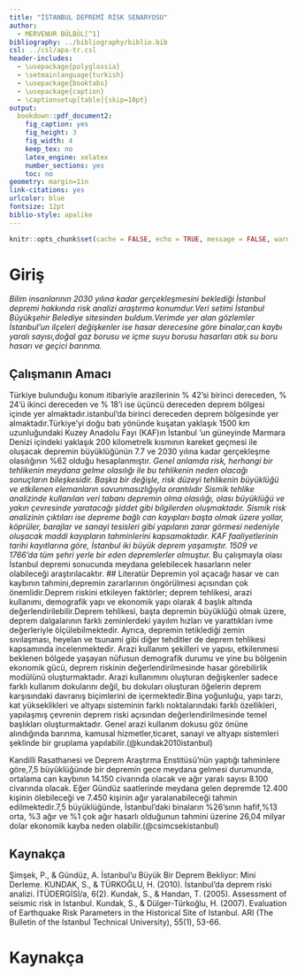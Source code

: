 ```yaml
---
title: "İSTANBUL DEPREMİ RİSK SENARYOSU"
author: 
  - MERVENUR BÜLBÜL[^1]
bibliography: ../bibliography/biblio.bib
csl: ../csl/apa-tr.csl
header-includes:
  - \usepackage{polyglossia}
  - \setmainlanguage{turkish}
  - \usepackage{booktabs}
  - \usepackage{caption} 
  - \captionsetup[table]{skip=10pt}
output:
  bookdown::pdf_document2:
    fig_caption: yes
    fig_height: 3
    fig_width: 4
    keep_tex: no
    latex_engine: xelatex
    number_sections: yes
    toc: no
geometry: margin=1in
link-citations: yes
urlcolor: blue
fontsize: 12pt
biblio-style: apalike
---
```

```r
knitr::opts_chunk$set(cache = FALSE, echo = TRUE, message = FALSE, warning = FALSE)
```

<!-- ======================================================================= -->
<!-- ============================== NOTLAR ================================= -->
<!-- ======================================================================= -->
[^1]: 19080207, [Github Repo](https://github.com/mervebulbul1/19080207/tree/main/AraSinav)



# Giriş

*Bilim insanlarının 2030 yılına kadar gerçekleşmesini beklediği İstanbul depremi hakkında risk analizi araştırma konumdur.Veri setimi İstanbul Büyükşehir Belediye sitesinden buldum.Verimde yer alan gözlemler İstanbul'un ilçeleri değişkenler ise hasar derecesine göre binalar,can kaybı yaralı sayısı,doğal gaz borusu ve içme suyu borusu hasarları atık su boru hasarı ve geçici barınma.*




## Çalışmanın Amacı
 Türkiye bulunduğu konum itibariyle arazilerinin % 42’si birinci dereceden, % 24’ü ikinci dereceden ve % 18’i ise üçüncü dereceden deprem bölgesi içinde yer almaktadır.istanbul'da birinci dereceden deprem bölgesinde yer almaktadır.Türkiye'yi doğu batı yönünde kuşatan yaklaşık 1500 km uzunluğundaki Kuzey Anadolu Fayı (KAF)ın İstanbul 'un güneyinde Marmara Denizi içindeki yaklaşık 200 kilometrelk kısmının kareket geçmesi ile oluşacak depremin büyüklüğünün 7.7 ve 2030 yılına kadar gerçekleşme olasılığının %62 olduğu hesaplanmıştır.
*Genel anlamda risk, herhangi bir tehlikenin meydana gelme olasılığı ile bu tehlikenin neden olacağı sonuçların bileşkesidir. Başka bir değişle, risk düzeyi tehlikenin büyüklüğü ve etkilenen elemanların savunmasızlığıyla orantılıdır
Sismik tehlike analizinde kullanılan veri tabanı depremin olma olasılığı, olası büyüklüğü ve yakın çevresinde yaratacağı şiddet gibi bilgilerden oluşmaktadır. Sismik risk analizinin çıktıları ise depreme bağlı can kayıpları başta olmak üzere
yollar, köprüler, barajlar ve sanayi tesisleri gibi yapıların zarar görmesi nedeniyle oluşacak maddi kayıpların tahminlerini kapsamaktadır.
KAF faaliyetlerinin tarihi kayıtlarına göre, İstanbul iki büyük deprem yaşamıştır.
1509 ve 1766'da tüm şehri yerle bir eden depremlerler olmuştur.*
Bu çalışmayla olası İstanbul depremi sonucunda meydana gelebilecek hasarların neler olabileceği araştırılacaktır.
## Literatür
  Depremin yol açacağı hasar ve can kaybının tahmini,depremin zararlarının öngörülmesi açısından çok önemlidir.Deprem riskini etkileyen faktörler; deprem tehlikesi,
arazi kullanımı, demografik yapı ve ekonomik yapı olarak 4 başlık altında değerlendirilebilir.Deprem tehlikesi, başta depremin büyüklüğü olmak üzere, deprem dalgalarının farklı zeminlerdeki yayılım hızları ve yarattıkları ivme değerleriyle ölçülebilmektedir. Ayrıca, depremin tetiklediği zemin sıvılaşması, heyelan ve tsunami gibi diğer tehditler de deprem tehlikesi kapsamında incelenmektedir. Arazi kullanım şekilleri ve yapısı, etkilenmesi beklenen bölgede yaşayan nüfusun demografik durumu ve yine bu bölgenin ekonomik gücü, deprem riskinin değerlendirilmesinde hasar görebilirlik modülünü oluşturmaktadır. Arazi kullanımını oluşturan değişkenler sadece farklı kullanım dokularını değil, bu dokuları oluşturan öğelerin deprem karşısındaki davranış biçimlerini de içermektedir.Bina yoğunluğu, yapı tarzı, kat yükseklikleri ve altyapı sisteminin farklı noktalarındaki farklı özellikleri, yapılaşmış çevrenin deprem riski açısından değerlendirilmesinde temel başlıkları oluşturmaktadır. Genel arazi kullanım  dokusu göz önüne alındığında barınma, kamusal hizmetler,ticaret, sanayi ve altyapı sistemleri şeklinde bir gruplama yapılabilir.(@kundak2010istanbul)
   
   
  Kandilli Rasathanesi ve Deprem Araştırma Enstitüsü'nün yaptığı tahminlere göre,7,5 büyüklüğünde bir depremin gece meydana gelmesi durumunda, ortalama can kaybının 14.150 civarında olacak ve ağır yaralı sayısı 8.100 civarında olacak. Eğer
Gündüz saatlerinde meydana gelen depremde 12.400 kişinin ölebileceği ve 7.450 kişinin ağır yaralanabileceği tahmin edilmektedir.7,5 büyüklüğünde, İstanbul'daki binaların %26'sının hafif,%13 orta, %3 ağır ve %1 çok ağır hasarlı olduğunun tahmini üzerine 26,04 milyar dolar ekonomik kayba neden olabilir.(@csimcsekistanbul)

## Kaynakça
Şimşek, P., & Gündüz, A. İstanbul’u Büyük Bir Deprem Bekliyor: Mini Derleme.
KUNDAK, S., & TÜRKOĞLU, H. (2010). İstanbul'da deprem riski analizi. İTÜDERGİSİ/a, 6(2).
Kundak, S., & Handan, T. (2005). Assessment of seismic risk in Istanbul.
Kundak, S., & Dülger-Türkoğlu, H. (2007). Evaluation of Earthquake Risk Parameters in the Historical Site of Istanbul. ARI (The Bulletin of the Istanbul Technical University), 55(1), 53-66.


\newpage
# Kaynakça {#references}
<div id="refs"></div>

